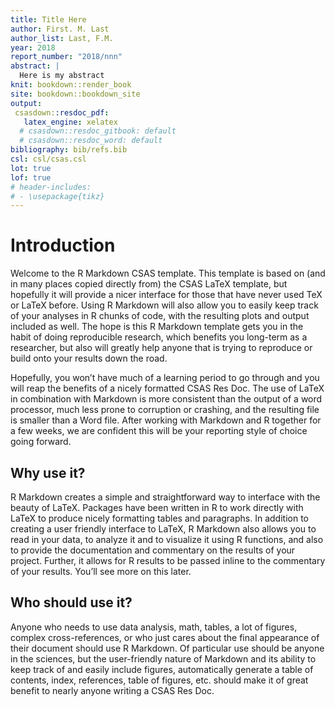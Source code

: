 ```yaml
---
title: Title Here
author: First. M. Last
author_list: Last, F.M.
year: 2018
report_number: "2018/nnn"
abstract: |
  Here is my abstract
knit: bookdown::render_book
site: bookdown::bookdown_site
output:
 csasdown::resdoc_pdf:
   latex_engine: xelatex
  # csasdown::resdoc_gitbook: default
  # csasdown::resdoc_word: default
bibliography: bib/refs.bib
csl: csl/csas.csl
lot: true
lof: true
# header-includes:
# - \usepackage{tikz}
---
```


<!-- The {.unnumbered} option here means that the introduction will be "Chapter 0." You can also use {-} for no numbers on chapters. -->

# Introduction {.unnumbered}

Welcome to the R Markdown CSAS template. This template is based on (and in many places copied directly from) the CSAS LaTeX template, but hopefully it will provide a nicer interface for those that have never used TeX or LaTeX before. Using R Markdown will also allow you to easily keep track of your analyses in R chunks of code, with the resulting plots and output included as well. The hope is this R Markdown template gets you in the habit of doing reproducible research, which benefits you long-term as a researcher, but also will greatly help anyone that is trying to reproduce or build onto your results down the road.

Hopefully, you won't have much of a learning period to go through and you will reap the benefits of a nicely formatted CSAS Res Doc. The use of LaTeX in combination with Markdown is more consistent than the output of a word processor, much less prone to corruption or crashing, and the resulting file is smaller than a Word file. After working with Markdown and R together for a few weeks, we are confident this will be your reporting style of choice going forward.

<!--  If you're still on the fence about using R Markdown, check out the resource for newbies available at <https://ismayc.github.io/rbasics-book/> .  -->

## Why use it?

R Markdown creates a simple and straightforward way to interface with the beauty of LaTeX.  Packages have been written in R to work directly with LaTeX to produce nicely formatting tables and paragraphs. In addition to creating a user friendly interface to LaTeX, R Markdown also allows you to read in your data, to analyze it and to visualize it using R functions, and also to provide the documentation and commentary on the results of your project.  Further, it allows for R results to be passed inline to the commentary of your results.  You'll see more on this later.

<!--  Having your code and commentary all together in one place has a plethora of benefits! -->

## Who should use it?

Anyone who needs to use data analysis, math, tables, a lot of figures, complex cross-references, or who just cares about the final appearance of their document should use R Markdown. Of particular use should be anyone in the sciences, but the user-friendly nature of Markdown and its ability to keep track of and easily include figures, automatically generate a table of contents, index, references, table of figures, etc. should make it of great benefit to nearly anyone writing a CSAS Res Doc.
